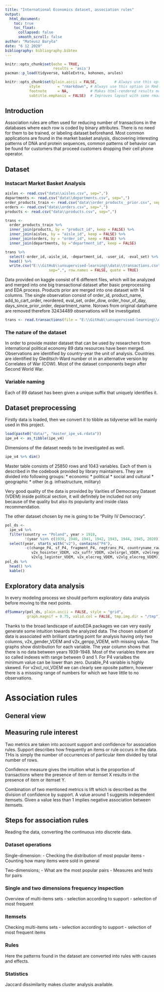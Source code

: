 ```yaml
---
title: "International Economics dataset, association rules"
output:
  html_document:
    toc: true
    toc_float:
      collapsed: false
      smooth_scroll: false
author: "Mateusz Baryła"
date: "6 12 2020"
bibliography: bibliography.bibtex
---
```


```r
knitr::opts_chunk$set(echo = TRUE,
                      results = 'asis')
pacman::p_load(tidyverse, kableExtra, kohonen, arules)

knitr::opts_chunk$set(plain.ascii = FALSE,        # Always use this option in Rmd documents
           style        = "rmarkdown", # Always use this option in Rmd documents
           footnote     = NA,          # Makes html-rendered results more concise
           subtitle.emphasis = FALSE)  # Improves layout with some rmardown themes
```

## Introduction

Association rules are often used for reducing number of transactions in the 
databases where each row is coded by binary attributes. There is no need for 
them to be trained, or labeling dataset beforehand. Most common applications 
are found in the market basket analysis, discovering interesting patterns of 
DNA and protein sequences, common patterns of behavior can be found for 
customers that proceed customers dropping their cell phone operator.

## Dataset

### Instacart Market Basket Analysis

```r
aisles <- read.csv("data\\aisles.csv", sep=",")
departments <- read.csv("data\\departments.csv", sep=",")
order_products_train <- read.csv("data\\order_products__prior.csv", sep=",")
orders <- read.csv("data\\orders.csv", sep=",")
products <- read.csv("data\\products.csv", sep=",")
```

```r
trans <- 
  order_products_train %>% 
  inner_join(products, by = "product_id", keep = FALSE) %>%
  inner_join(aisles, by = "aisle_id", keep = FALSE) %>% 
  inner_join(orders, by = "order_id", keep = FALSE) %>% 
  inner_join(departments, by ="department_id", keep = FALSE)
```

```r
trans %>% 
  select(-order_id,-aisle_id, -department_id, -user_id, -eval_set) %>% 
  head() %>%
  write.csv("E:\\GitHub\\unsupervised-learning\\data\\transactions.csv", 
                    sep=",", row.names = FALSE, quote = TRUE)
```

Data provided on kaggle consist of 6 different files, which will be analyzed and 
merged into one big transactional dataset after basic preprocessing and 
EDA process. Products prior are merged into one dataset with 14 columns. The 
single observation consist of order_id, product_name, add_to_cart_order, reordered,
eval_set, order_dow, order_hour_of_day, days_since_prior_order, department_name.
Norows from original dataframe are removed therefore 32434489 observations will be
investigated.

```r
trans <- read.transactions(file = "E:\\GitHub\\unsupervised-learning\\data\\transactions.csv",format = "basket", sep = ",", quote = "")
```

### The nature of the dataset

In order to provide master dataset that can be used by researchers from
international political economy 89 data resources have been merged. Observations
are identified by country-year the unit of analysis. Countries are identified by 
Gleditsch-Ward number ot in an alternative version by Correlates of War (COW).
Most of the dataset components begin after Second World War. 

### Variable naming

Each of 89 dataset has been given a unique suffix that uniquely identifies it.

## Dataset preprocessing

Firstly data is loaded, then we convert it to tibble as tidyverse will be 
mainly used in this project.

```r
load(paste0("data/", "master_ipe_v4.rdata"))
ipe_v4 <- as_tibble(ipe_v4)
```

Dimensions of the dataset needs to be investigated as well.

```r
ipe_v4 %>% dim()
```


Master table consists of 25850 rows and 1043 variables. Each of them is described 
in the codebook provided by library maintainers. They are divided into following 
groups:
* economic
* political
* social and cultural
* geographic 
* other (e.g. infrastructure, military)

Very good quality of the data is provided by Varities of Democracy Dataset (VDEM)
inside political section, it will definitely be included not only because of 
the quality but also its popularity and inside class recommendation. 

The other  dataset chosen by me is going to be "Polity IV Democracy".

```r
pol_ds <- 
  ipe_v4 %>% 
  filter(country == "Poland", year > 1918, 
         !(year %in% c(1939, 1940, 1941, 1942, 1943, 1944, 1945, 2020))) %>% 
  select(year, starts_with("v2"), contains("P4"), 
         -c(change_P4, sf_P4, fragment_P4, regtrans_P4, countryname_raw_P4, 
            v2x_hosinter_VDEM, v2x_suffr_VDEM, v2elsrgel_VDEM, v2elreggov_VDEM,
            v2xlg_leginter_VDEM, v2x_elecreg_VDEM, v2xlg_elecreg_VDEM)) 
pol_ds %>%
  head() %>% 
  kable()
```

## Exploratory data analysis

In every modeling process we should perform exploratory data analysis before moving to 
the next points. 

```r
dfSummary(pol_ds, plain.ascii = FALSE, style = "grid", 
          graph.magnif = 0.75, valid.col = FALSE, tmp.img.dir = "/tmp")
```

Thanks to the broad landscape of autoEDA packages we can very easily generate 
some intuition towards the analyzed data. The chosen subset of data is associated 
with brilliant starting point for analysis having only two columns,
v2x_gender_VDEM and v2x_genpp_VDEM, with missing value. The graphs show distribution
for each variable. The year column shows that there is no data between years 1939-1948.
Most of the variables there are so called indexes with range between 0 and 1.
For P4 varialbes the minimum value can be lower than zero. Durable_P4 variable is 
highly skewed. For v2xcl_rol_VDEM we can clearly see oposite pattern, however  
there is a misssing range of numbers for which we have little to no observations. 

# Association rules

## General view



## Measuring rule interest

Two metrics are taken into account support 
and confidence for association rules. Support describes how frequently an items or rule occurs in the data. THis is simply the number of occurrences of particular item
divided by total number of rows.

Confidence measure gives the intuition what is the proportion of transactions where the presence of item or itemset X results in the presence of item or itemset Y.

Combination of two mentioned metrics is lift which is described as the division of confidence by support. A value around 1 suggests independent itemsets. Given a value less than 1 implies negative association between itemsets. 

## Steps for association rules

Reading the data, converting the continuous into discrete data.

### Dataset operations

Single-dimension:
- Checking the distribution of most popular items
- Counting how many items were sold in general

Two-dimensions;
- What are the most popular pairs
- Measures and tests for pairs

### Single and two dimensions frequency inspection

Overview of multi-items sets
- selection according to support
- selection of most frequent

### Itemsets

Checking multi-items sets
- selection according to support 
- selection of most frequent items

### Rules

Here the patterns found in the dataset are converted into rules with causes and effects.

### Statistics

Jaccard dissimilarity makes cluster analysis available. 
